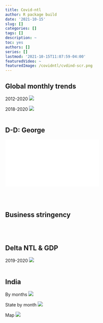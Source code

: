 ```yaml
---
title: Covid-ntl
author: R package build
date: '2021-10-15'
slug: []
categories: []
tags: []
description: ~
toc: yes
authors: []
series: []
lastmod: '2021-10-15T11:07:59-04:00'
featuredVideo: ~
featuredImage: /covidntl/cvdind-scr.png
---
```



## Global monthly trends

2012-2020
![](/ntlcovid/cvd_wrolds_1.png)
<br /> 

2018-2020
![](/ntlcovid/cvd_month_wrld_3.png)
<br /> 
<br /> 

## D-D: George 

![](/ntlcovid/D-D-covid-validation.pdf)

<br /> 
<br /> 

## Business stringency

<br /> 
<br /> 


## Delta NTL & GDP

2019-2020
![](/ntlcovid/DeltaNTLWDI19-20.png)
<br /> 
<br /> 

## India

By months
![](/ntlcovid/ind_delt-1920.png)

State by month
![](/ntlcovid/indst_delt-1920.png)

Map
![](/ntlcovid/inddelt_jun.png)
